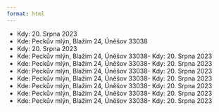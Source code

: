 ```yaml
---
format: html
---
```


<style>
  body {
  background-image: url("leaves.png");
  background-size: contain;
  height: 100%;
  background-repeat: no-repeat;
}

html {
    height: 100%;
}
  
</style>



- Kdy: 20. Srpna 2023
- Kde: Peckův mlýn, Blažim 24, Úněšov 33038
- Kdy: 20. Srpna 2023
- Kde: Peckův mlýn, Blažim 24, Úněšov 33038- Kdy: 20. Srpna 2023
- Kde: Peckův mlýn, Blažim 24, Úněšov 33038- Kdy: 20. Srpna 2023
- Kde: Peckův mlýn, Blažim 24, Úněšov 33038- Kdy: 20. Srpna 2023
- Kde: Peckův mlýn, Blažim 24, Úněšov 33038- Kdy: 20. Srpna 2023
- Kde: Peckův mlýn, Blažim 24, Úněšov 33038- Kdy: 20. Srpna 2023
- Kde: Peckův mlýn, Blažim 24, Úněšov 33038- Kdy: 20. Srpna 2023
- Kde: Peckův mlýn, Blažim 24, Úněšov 33038- Kdy: 20. Srpna 2023
